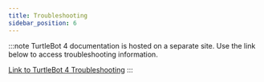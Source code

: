 ```yaml
---
title: Troubleshooting
sidebar_position: 6
---
```


:::note
TurtleBot 4 documentation is hosted on a separate site. Use the link below
to access troubleshooting information.

[Link to TurtleBot 4 Troubleshooting](https://turtlebot.github.io/turtlebot4-user-manual/troubleshooting/)
:::